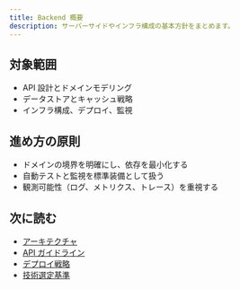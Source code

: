 ```yaml
---
title: Backend 概要
description: サーバーサイドやインフラ構成の基本方針をまとめます。
---
```


## 対象範囲

- API 設計とドメインモデリング
- データストアとキャッシュ戦略
- インフラ構成、デプロイ、監視

## 進め方の原則

- ドメインの境界を明確にし、依存を最小化する
- 自動テストと監視を標準装備として扱う
- 観測可能性（ログ、メトリクス、トレース）を重視する

## 次に読む

- [アーキテクチャ](/docs/backend/architecture/)
- [API ガイドライン](/docs/backend/api-guidelines/)
- [デプロイ戦略](/docs/backend/deployment/)
- [技術選定基準](/docs/backend/technology-selection/)
